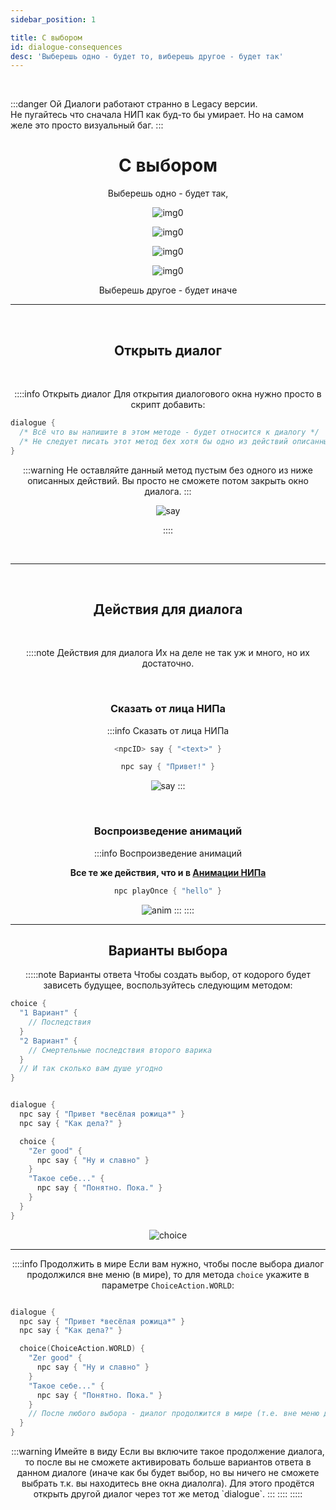 ```yaml
---
sidebar_position: 1

title: С выбором
id: dialogue-consequences
desc: 'Выберешь одно - будет то, виберешь другое - будет так'
---
```



<br />

:::danger Ой
Диалоги работают странно в Legacy версии.  
Не пугайтесь что сначала НИП как буд-то бы умирает. Но на самом желе это просто визуальный баг.
:::

<div align="center" id="dont-copy">

# С выбором

Выберешь одно - будет так,

<div className="show" id="mask">

<Random max="100">
<Part low="0" high="50">

![img0](@site/static/img/doc/titles/NpcDialogue0.webp)

</Part>
<Part low="51" high="70">

![img0](@site/static/img/doc/titles/NpcDialogue1.webp)

</Part>
<Part low="71" high="90">

![img0](@site/static/img/doc/titles/NpcDialogue0.webp)

</Part>
<Part low="91" high="100">

![img0](@site/static/img/doc/titles/NpcDialogue0.webp)

</Part>
</Random>

</div>

Выберешь другое - будет иначе

---

<br />

## Открыть диалог

<br />

::::info Открыть диалог
Для открытия диалогового окна нужно просто в скрипт добавить:
<div align="left">

```kts
dialogue {
  /* Всё что вы напишите в этом методе - будет относится к диалогу */
  /* Не следует писать этот метод бех хотя бы одно из действий описанных ниже */
}
```

</div>
:::warning
Не оставляйте данный метод пустым без одного из ниже описанных действий.  
Вы просто не сможете потом закрыть окно диалога.
:::

![say](@site/static/img/doc/dialogue/dialogue-say.png)

::::

<br />

---

<br />

## Действия для диалога

<br />

::::note Действия для диалога
Их на деле не так уж и много, но их достаточно.

<br />

### Сказать от лица НИПа

:::info Сказать от лица НИПа
```kts
<npcID> say { "<text>" }
```
```kts title="Пример"
npc say { "Привет!" }
```
![say](@site/static/img/doc/dialogue/dialogue-say.png)
:::

<br />

### Воспроизведение анимаций

:::info Воспроизведение анимаций

**Все те же действия, что и в [Анимации НИПа](../0-npcs/3-animations.mdx)**

```kts title="Пример"
npc playOnce { "hello" }
```
![anim](@site/static/img/doc/dialogue/dialogue-anim.gif)
:::
::::

---

## Варианты выбора
:::::note Варианты ответа
Чтобы создать выбор, от кодорого будет зависеть будущее, воспользуйтесь следующим методом:
<div align="left">

```kts title="Шаблон"
choice {
  "1 Вариант" {
    // Последствия
  }
  "2 Вариант" {
    // Смертельные последствия второго варика
  }
  // И так сколько вам душе угодно
}
```
```kts title="Пример"

dialogue {
  npc say { "Привет *весёлая рожица*" }
  npc say { "Как дела?" }

  choice {
    "Zer good" {
      npc say { "Ну и славно" }
    }
    "Такое себе..." {
      npc say { "Понятно. Пока." }
    }
  }
}
```

</div>

![choice](@site/static/img/doc/dialogue/dialogue-choice.png)

---

::::info Продолжить в мире
Если вам нужно, чтобы после выбора диалог продолжился вне меню (в мире), то для метода `choice`
укажите в параметре `ChoiceAction.WORLD`:
<div align="left">

```kts title="Пример"

dialogue {
  npc say { "Привет *весёлая рожица*" }
  npc say { "Как дела?" }

  choice(ChoiceAction.WORLD) {
    "Zer good" {
      npc say { "Ну и славно" }
    }
    "Такое себе..." {
      npc say { "Понятно. Пока." }
    }
    // После любого выбора - диалог продолжится в мире (т.е. вне меню диалога)
  }
}
```

</div>
:::warning Имейте в виду
Если вы включите такое продолжение диалога, то после вы не сможете активировать больше вариантов
ответа в данном диалоге (иначе как бы будет выбор, но вы ничего не сможете выбрать т.к. вы
находитесь вне окна диалолга).
Для этого продётся открыть другой диалог через тот же метод `dialogue`.
:::
::::
:::::

</div>
